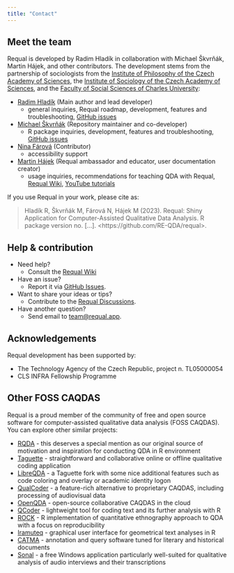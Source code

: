 ```yaml
---
title: "Contact"
---
```


## Meet the team

Requal is developed by Radim Hladík in collaboration with Michael Škvrňák, Martin Hájek, and other contributors. The development stems from the partnership of sociologists from the [Institute of Philosophy of the Czech Academy of Sciences](https://www.flu.cas.cz/en/), the [Institute of Sociology of the Czech Academy of Sciences](https://www.soc.cas.cz/en/), and the [Faculty of Social Sciences of Charles University](https://iss.fsv.cuni.cz/en):

- [Radim Hladík](https://stss.flu.cas.cz/all/people/radim-hladik) (Main author and lead developer)
  - general inquiries, Requal roadmap, development, features and troubleshooting, [GitHub issues](https://github.com/RE-QDA/requal/issues)
- [Michael Škvrňák](https://www.soc.cas.cz/en/staff/michael-skvrnak) (Repository maintainer and co-developer)
  - R package inquiries, development, features and troubleshooting, [GitHub issues](https://github.com/RE-QDA/requal/issues)
- [Nina Fárová](https://www.soc.cas.cz/en/staff/nina-farova) (Contributor)
  - accessibility support
- [Martin Hájek](https://fsv.cuni.cz/en/contacts/people/14960739) (Requal ambassador and educator, user documentation creator)
  - usage inquiries, recommendations for teaching QDA with Requal, [Requal Wiki](https://github.com/RE-QDA/requal/wiki/), [YouTube tutorials](https://www.youtube.com/playlist?list=PLnPxF9V0hJaKMJ2iGrpt64M0PjZlqMuKl)


If you use Requal in your work, please cite as: 

> Hladík R, Škvrňák M, Fárová N, Hájek M (2023). Requal: Shiny Application for Computer-Assisted Qualitative Data Analysis. R package version no. [...]. \<https://github.com/RE-QDA/requal\>.

## Help & contribution

- Need help?
  - Consult the [Requal Wiki](https://github.com/RE-QDA/requal/wiki)
- Have an issue?
  - Report it via [GitHub Issues](https://github.com/RE-QDA/requal).
- Want to share your ideas or tips?
  - Contribute to the [Requal Discussions](https://github.com/RE-QDA/requal/discussions).
- Have another question?
  - Send email to [team@requal.app](mailto:team@requal.app). 

## Acknowledgements

Requal development has been supported by:

- The Technology Agency of the Czech Republic, project n. TL05000054
- CLS INFRA Fellowship Programme

## Other FOSS CAQDAS

Requal is a proud member of the community of free and open source software for computer-assisted qualitative data analysis (FOSS CAQDAS). You can explore other similar projects:

- [RQDA](https://rqda.r-forge.r-project.org/) - this deserves a special mention as our original source of motivation and inspiration for conducting QDA in R environment
- [Taguette](https://www.taguette.org/) - straightforward and collaborative online or offline qualitative coding application
- [LibreQDA](https://www.libreqda.org/) - a Taguette fork with some nice additional features such as code coloring and overlay or academic identity logon
- [QualCoder](https://qualcoder.wordpress.com/) - a feature-rich alternative to proprietary CAQDAS, including processing of audiovisual data
- [OpenQDA](https://openqda.org/) - open-source collaborative CAQDAS in the cloud
- [QCoder](https://github.com/ropenscilabs/qcoder) - lightweight tool for coding text and its further analysis with R
- [ROCK](https://r-packages.gitlab.io/rock/) - R implementation of quantitative ethnography approach to QDA with a focus on reproducibility
- [Iramuteq](http://www.iramuteq.org/) - graphical user interface for geometrical text analyses in R
- [CATMA](https://catma.de/) - annotation and query software tuned for literary and historical documents
- [Sonal](http://www.sonal-info.com/) - a free Windows application particularly well-suited for qualitative analysis of audio interviews and their transcriptions